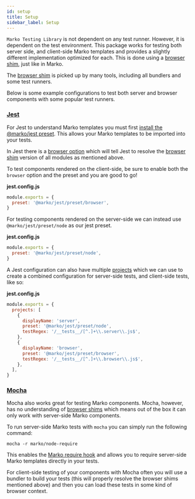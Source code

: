 ```yaml
---
id: setup
title: Setup
sidebar_label: Setup
---
```


`Marko Testing Library` is not dependent on any test runner. However, it is
dependent on the test environment. This package works for testing both server
side, and client-side Marko templates and provides a slightly different
implementation optimized for each. This is done using a
[browser shim](https://github.com/defunctzombie/package-browser-field-spec),
just like in Marko.

The [browser shim](https://github.com/defunctzombie/package-browser-field-spec)
is picked up by many tools, including all bundlers and some test runners.

Below is some example configurations to test both server and browser components
with some popular test runners.

### [Jest](http://jestjs.io)

For Jest to understand Marko templates you must first
[install the @marko/jest preset](https://github.com/marko-js/jest#installation).
This allows your Marko templates to be imported into your tests.

In Jest there is a
[browser option](https://jestjs.io/docs/en/configuration#browser-boolean) which
will tell Jest to resolve the
[browser shim](https://github.com/defunctzombie/package-browser-field-spec)
version of all modules as mentioned above.

To test components rendered on the client-side, be sure to enable both the
`browser` option and the preset and you are good to go!

**jest.config.js**

```javascript
module.exports = {
  preset: '@marko/jest/preset/browser',
}
```

For testing components rendered on the server-side we can instead use
`@marko/jest/preset/node` as our jest preset.

**jest.config.js**

```javascript
module.exports = {
  preset: '@marko/jest/preset/node',
}
```

A Jest configuration can also have multiple
[projects](https://jestjs.io/docs/en/configuration#projects-array-string-projectconfig)
which we can use to create a combined configuration for server-side tests, and
client-side tests, like so:

**jest.config.js**

```javascript
module.exports = {
  projects: [
    {
      displayName: 'server',
      preset: '@marko/jest/preset/node',
      testRegex: '/__tests__/[^.]+\\.server\\.js$',
    },
    {
      displayName: 'browser',
      preset: '@marko/jest/preset/browser',
      testRegex: '/__tests__/[^.]+\\.browser\\.js$',
    },
  ],
}
```

### [Mocha](https://mochajs.org)

Mocha also works great for testing Marko components. Mocha, however, has no
understanding of
[browser shims](https://github.com/defunctzombie/package-browser-field-spec)
which means out of the box it can only work with server-side Marko components.

To run server-side Marko tests with `mocha` you can simply run the following
command:

```console
mocha -r marko/node-require
```

This enables the
[Marko require hook](https://markojs.com/docs/installing/#require-marko-views)
and allows you to require server-side Marko templates directly in your tests.

For client-side testing of your components with Mocha often you will use a
bundler to build your tests (this will properly resolve the browser shims
mentioned above) and then you can load these tests in some kind of browser
context.
